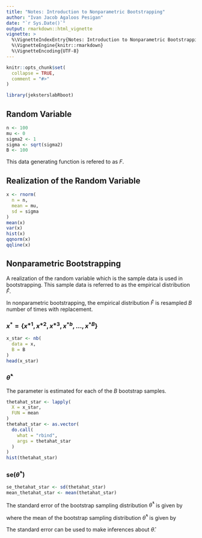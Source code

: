 ```yaml
---
title: "Notes: Introduction to Nonparametric Bootstrapping"
author: "Ivan Jacob Agaloos Pesigan"
date: "`r Sys.Date()`"
output: rmarkdown::html_vignette
vignette: >
  %\VignetteIndexEntry{Notes: Introduction to Nonparametric Bootstrapping}
  %\VignetteEngine{knitr::rmarkdown}
  %\VignetteEncoding{UTF-8}
---
```


```r
knitr::opts_chunk$set(
  collapse = TRUE,
  comment = "#>"
)
```

```r
library(jeksterslabRboot)
```

## Random Variable

```r
n <- 100
mu <- 0
sigma2 <- 1
sigma <- sqrt(sigma2)
B <- 100
```

\begin{equation}
  X
  \sim
  \mathcal{N}
  \left(
    \mu = `r mu`,
    \sigma^2 = `r sigma2`
  \right)
\end{equation}

This data generating function is refered to as $F$.

## Realization of the Random Variable

```r
x <- rnorm(
  n = n,
  mean = mu,
  sd = sigma
)
mean(x)
var(x)
hist(x)
qqnorm(x)
qqline(x)
```

## Nonparametric Bootstrapping

A realization of the random variable
which is the sample data is used in bootstrapping.
This sample data is referred to as the empirical distribution
$\hat{F}$.

In nonparametric bootstrapping,
the empirical distribution
$\hat{F}$
is resampled
$B$ number of times with replacement.

### $x^{*} = \left\{ x^{*1}, x^{*2}, x^{*3}, x^{*b}, \dots, x^{*B} \right\}$

```r
x_star <- nb(
  data = x,
  B = B
)
head(x_star)
```

### $\hat{\theta}^{*}$

The parameter is estimated for each of the $B$
bootstrap samples.

```r
thetahat_star <- lapply(
  X = x_star,
  FUN = mean
)
thetahat_star <- as.vector(
  do.call(
    what = "rbind",
    args = thetahat_star
  )
)
hist(thetahat_star)
```

### $\mathrm{se} \left( \hat{\theta}^{*} \right)$

```r
se_thetahat_star <- sd(thetahat_star)
mean_thetahat_star <- mean(thetahat_star)
```

The standard error of the bootstrap sampling distribution
$\hat{\theta}^{*}$
is given by

\begin{equation}
  \mathrm{se}
  \left(
    \hat{\theta}^{*}
  \right)
  =
  \sqrt{
    \frac{1}{B - 1}
    \sum_{b = 1}^{B}
    \left[
      \hat{\theta}^{*} \left( b \right)
      -
      \hat{\theta}^{*} \left( \cdot \right)
    \right]^2
  }
  =
  `r se_thetahat_star`
\end{equation}

where
the mean of the bootstrap sampling distribution
$\hat{\theta}^{*}$
is given by

\begin{equation}
  \hat{\theta}^{*}
  \left(
    \cdot
  \right)
  =
  \frac{1}{n}
  \sum_{b = 1}^{B}
  \hat{\theta}^{*} \left( b \right) 
  =
  `r mean_thetahat_star`
  .
\end{equation}

The standard error can be used to make inferences about $\hat{\theta}$.
